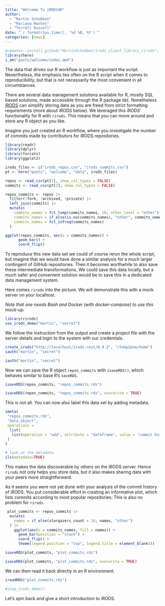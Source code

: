 ```yaml
---
title: "Welcome To iRODS4R"
author: 
  - "Martin Schobben"
  - "Mariana Montes"
  - "Terrell Russell"
date: "`r format(Sys.time(), '%d %B, %Y')`"
categories: [news]
---
```


```r
#remotes::install_github("MartinSchobben/irods_client_library_rirods", ref ="dev", force=T, build_opts = "--keep-empty-dirs")
library(here)
i_am("posts/welcome/index.qmd")
```

The data that drives our R workflow is just as important the script. Nevertheless, the emphasis lies often on the R script when it comes to reproducibility, but that is not necessarily the most convenient in all circumstances.

There are several data management solutions available for R, mostly SQL based solutions, made accessible through the R package `DBI`. Nonetheless [iRODS](https://irods.org/) can simplify storing data as you are freed from strict formatting requirements (more about iRODS below). We leveraged this iRODS' functionality for R with `rirods`. This means that you can move around and store any R object as you like. 

Imagine you just created an R workflow, where you investigate the number of commits made by contributors for iRODS repositories.

```r
library(readr)
library(dplyr)
library(forcats)
library(ggplot2)

irods_files <- c("irods_repos.csv", "irods_commits.csv")
pt <- here("posts", "welcome", "data", irods_files)

repos <- read_csv(pt[1], show_col_types = FALSE)
commits <- read_csv(pt[2], show_col_types = FALSE)

repos_commits <- repos |> 
  filter(!fork, !archived, !private) |> 
  left_join(commits) |> 
  mutate(
    commits_names = fct_lump(commits_names, 10, other_level = "other"),
    commits_names = if_else(is.na(commits_names), "other", commits_names),
    commits_names = fct_infreq(commits_names)
  )

ggplot(repos_commits, aes(x = commits_names)) + 
      geom_bar() + 
      coord_flip()
```

To reproduce this new data set we could of course rerun the whole script, but imagine that we would have done a similar analysis for a much larger contingent of GitHub repositories. Then it becomes worthwhile to also save these intermediate transformations. We could save this data locally, but a much safer and convenient solution would be to save this in a dedicated data management system. 

Here comes `rirods` into the picture. We will demonstrate this with a mock server on your localhost.

*Note that one needs Bash and Docker (with docker-compose) to use this mock-up.*

```r
library(rirods)
use_irods_demo("martin", "secret")
```

We follow the instruction from the output and create a project file with the server details and login to the system with our credentials.

```r
create_irods("http://localhost/irods-rest/0.9.3", "/tempZone/home")
iauth("martin", "secret")
```

```r
iauth("martin", "secret")
```

Now we can save the R object `repos_commits` with `isaveRDS()`, which behaves similar to base R's `saveRDS`.

```r
isaveRDS(repos_commits, "repos_commits.rds")
```

```r
isaveRDS(repos_commits, "repos_commits.rds", overwrite = TRUE)
```

This is not all. You can now also label this data set by adding metadata.

```r
imeta(
 "repos_commits.rds",
 "data_object",
 operations =
  list(
   list(operation = "add", attribute = "dataframe", value = "commit history iRODS", units = "counts")
 )
)

# look at the metadata
ils(metadata=TRUE)
```

This makes the data discoverable by others on the iRODS server. Hence `rirods` not only helps you store data, but it also makes sharing data with your peers more straightforward.

As it seems you were not yet done with your analysis of the commit history of iRODS. You put considerable effort in creating an informative plot, which lists commits according to most popular repositories. This is also no problem for `rirods`.

```r
 plot_commits <- repos_commits |> 
  mutate(
    names = if_else(stargazers_count > 10, names, "other")
  ) |> 
    ggplot(aes(x = commits_names, fill = names)) + 
      geom_bar(position = "stack") + 
      coord_flip() +
      theme(legend.position = "top", legend.title = element_blank())

isaveRDS(plot_commits, "plot_commits.rds")
```

```r
isaveRDS(plot_commits, "plot_commits.rds", overwrite = TRUE)
```

We can then read it back directly in an R environment.

```r
ireadRDS("plot_commits.rds")
```


```r
#stop_irods_demo()
```

Let's spin back and give a short introduction to iRODS.
